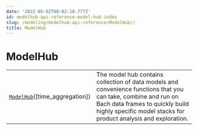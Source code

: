 ```yaml
---
date: '2022-05-02T08:02:18.777Z'
id: modelhub-api-reference-model-hub-index
slug: /modeling/modelhub-api-reference/ModelHub//
title: ModelHub
---
```


# ModelHub

<div class="table-autosummary">

|                                                   |                                                                                                                                                                                                     |
| ------------------------------------------------- | -------------------------------------------------------------------------------------------------------------------------------------------------------------------------------------------------- |
| [`ModelHub`](/docs/modeling/modelhub-api-reference/ModelHub/modelhub.ModelHub/#modelhub.ModelHub)([time_aggregation])                      | The model hub contains collection of data models and convenience functions that you can take, combine and run on Bach data frames to quickly build highly specific model stacks for product analysis and exploration.  |


</div>
